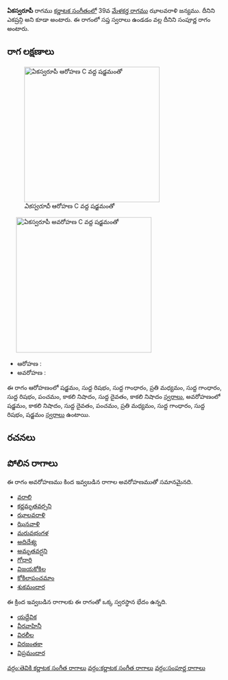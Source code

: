 {{Infobox ragam
	| name          	= ఏకస్వరూపీ
	| synonym	    	= ఎకష్రన్గి
	| mela          	= 
	| chakra        	= 
	| janaka        	= 
	| type          	= సంపూర్ణ
	| arohanam      	= {{svaraC|S|R1|G1|M2|G1|R1|P|N3|D1|N3}} 
	| avarohanam    	= {{svaraC|S'|N3|D1|P|M2|G1|R1|S}}
	| jeeva         	=
	| chhaya        	=
	| nyasa         	=
	| vishesha      	= 
	| equivalent  		= 
}}
{{కర్ణాటక సంగీత రాగాలు}}
'''ఏకస్వరూపీ''' రాగము [[కర్ణాటక సంగీతం]]లో 39వ [[మేళకర్త రాగము]] ఝాలవరాళి జన్యము. దీనిని ఎకష్రన్గి అని కూడా అంటారు. ఈ రాగంలో సప్త స్వరాలు ఉండడం వల్ల దీనిని సంపూర్ణ రాగం అంటారు.


==రాగ లక్షణాలు==
[[Image:ekasvarupi_ar_kb2wiki.png|thumb|right|316px|''ఏకస్వరూపీ'' ఆరోహణ C వద్ద షడ్జమంతో]]
	[[Image:ekasvarupi_av_kb2wiki.png|thumb|right|316px|''ఏకస్వరూపీ'' అవరోహణ C వద్ద షడ్జమంతో]]

* ఆరోహణ : {{svaraC|S|R1|G1|M2|G1|R1|P|N3|D1|N3}} 
* అవరోహణ : {{svaraC|S'|N3|D1|P|M2|G1|R1|S}}

ఈ రాగం ఆరోహణంలో షడ్జమం, సుద్ద  రిషభం, సుద్ద  గాంధారం, ప్రతి మధ్యమం, సుద్ద  గాంధారం, సుద్ద  రిషభం, పంచమం, కాకలి  నిషాదం, సుద్ద దైవతం, కాకలి  నిషాదం [[స్వరాలు]], అవరోహణంలో షడ్జమం, కాకలి  నిషాదం, సుద్ద దైవతం, పంచమం, ప్రతి మధ్యమం, సుద్ద  గాంధారం, సుద్ద  రిషభం, షడ్జమం [[స్వరాలు]] ఉంటాయి.

==రచనలు==



==పోలిన రాగాలు==
ఈ రాగం అవరోహణము కింద ఇవ్వబడిన రాగాల అవరోహణముతో సమానమైనది.
* [[వరాలి]]
* [[కర్ణమృతవర్సని]]
* [[ఝాలవరాళి]]
* [[ఝినవాళి]]
* [[మరువభంగళ]]
* [[అదిదేశ్య]]
* [[అమృతవర్షని]]
* [[గోధారి]]
* [[విజయకోకిల]]
* [[కోకిలాపంచమాం]]
* [[శుకమందార]]

ఈ క్రింద ఇవ్వబడిన రాగాలకు ఈ రాగంతో ఒక్క స్వరస్థాన భేదం ఉన్నది.
* [[యద్దేవిక]]
* [[వీరవాహినీ]]
* [[విరలీల]]
* [[విరజంతకా]]
* [[విప్రమందార]]



[[వర్గం:తెవికి కర్ణాటక సంగీత రాగాలు]]
[[వర్గం:కర్ణాటక సంగీత రాగాలు]]
[[వర్గం:సంపూర్ణ రాగాలు]]